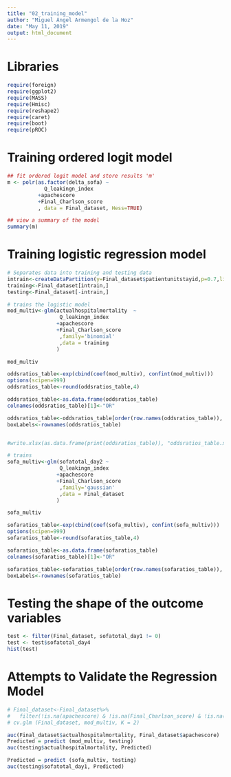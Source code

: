 ```yaml
---
title: "02_training_model"
author: "Miguel Ángel Armengol de la Hoz"
date: "May 11, 2019"
output: html_document
---
```


# Libraries

```r
require(foreign)
require(ggplot2)
require(MASS)
require(Hmisc)
require(reshape2)
require(caret)
require(boot)
require(pROC)
```


# Training ordered logit model

```r
## fit ordered logit model and store results 'm'
m <- polr(as.factor(delta_sofa) ~ 
            Q_leakingn_index
          +apachescore
          +Final_Charlson_score
          , data = Final_dataset, Hess=TRUE)

## view a summary of the model
summary(m)
```

# Training logistic regression model

```r
# Separates data into training and testing data
intrain<-createDataPartition(y=Final_dataset$patientunitstayid,p=0.7,list=FALSE)
training<-Final_dataset[intrain,]
testing<-Final_dataset[-intrain,]
```

```r
# trains the logistic model
mod_multiv<-glm(actualhospitalmortality  ~ 
                 Q_leakingn_index
                +apachescore
                +Final_Charlson_score
                 ,family='binomial'
                 ,data = training
                )

mod_multiv

oddsratios_table<-exp(cbind(coef(mod_multiv), confint(mod_multiv)))  
options(scipen=999)
oddsratios_table<-round(oddsratios_table,4)

oddsratios_table<-as.data.frame(oddsratios_table)
colnames(oddsratios_table)[1]<-"OR"

oddsratios_table<-oddsratios_table[order(row.names(oddsratios_table)), ]
boxLabels<-rownames(oddsratios_table)


#write.xlsx(as.data.frame(print(oddsratios_table)), "oddsratios_table.xlsx")

```
```r
# trains
sofa_multiv<-glm(sofatotal_day2 ~ 
                 Q_leakingn_index
                +apachescore
                +Final_Charlson_score
                 ,family='gaussian'
                 ,data = Final_dataset
                )

sofa_multiv

sofaratios_table<-exp(cbind(coef(sofa_multiv), confint(sofa_multiv)))  
options(scipen=999)
sofaratios_table<-round(sofaratios_table,4)

sofaratios_table<-as.data.frame(sofaratios_table)
colnames(sofaratios_table)[1]<-"OR"

sofaratios_table<-sofaratios_table[order(row.names(sofaratios_table)), ]
boxLabels<-rownames(sofaratios_table)

```
# Testing the shape of the outcome variables
```r
test <- filter(Final_dataset, sofatotal_day1 != 0)
test <- test$sofatotal_day4
hist(test)
```

# Attempts to Validate the Regression Model

```r
# Final_dataset<-Final_dataset%>%
#   filter(!is.na(apachescore) & !is.na(Final_Charlson_score) & !is.na(actualhospitalmortality))
# cv.glm (Final_dataset, mod_multiv, K = 2)

auc(Final_dataset$actualhospitalmortality, Final_dataset$apachescore)
Predicted = predict (mod_multiv, testing)
auc(testing$actualhospitalmortality, Predicted)

Predicted = predict (sofa_multiv, testing)
auc(testing$sofatotal_day1, Predicted)
```

